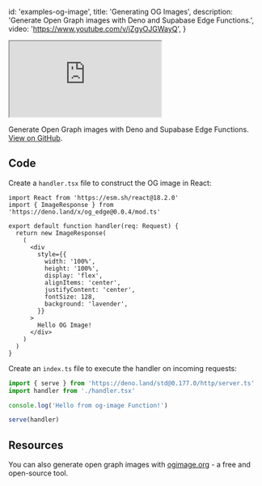 
  id: 'examples-og-image',
  title: 'Generating OG Images',
  description: 'Generate Open Graph images with Deno and Supabase Edge Functions.',
  video: 'https://www.youtube.com/v/jZgyOJGWayQ',
}

<div class="video-container">
  <iframe
    src="https://www.youtube-nocookie.com/embed/jZgyOJGWayQ"
    frameBorder="1"
    allow="accelerometer; autoplay; clipboard-write; encrypted-media; gyroscope; picture-in-picture"
    allowFullScreen
  ></iframe>
</div>

Generate Open Graph images with Deno and Supabase Edge Functions. [View on GitHub](https://github.com/supabase/supabase/tree/master/examples/edge-functions/supabase/functions/opengraph).

## Code

Create a `handler.tsx` file to construct the OG image in React:

```tsx handler.tsx
import React from 'https://esm.sh/react@18.2.0'
import { ImageResponse } from 'https://deno.land/x/og_edge@0.0.4/mod.ts'

export default function handler(req: Request) {
  return new ImageResponse(
    (
      <div
        style={{
          width: '100%',
          height: '100%',
          display: 'flex',
          alignItems: 'center',
          justifyContent: 'center',
          fontSize: 128,
          background: 'lavender',
        }}
      >
        Hello OG Image!
      </div>
    )
  )
}
```

Create an `index.ts` file to execute the handler on incoming requests:

```ts index.ts
import { serve } from 'https://deno.land/std@0.177.0/http/server.ts'
import handler from './handler.tsx'

console.log('Hello from og-image Function!')

serve(handler)
```

## Resources

You can also generate open graph images with [ogimage.org](https://ogimage.org/) - a free and open-source tool.


